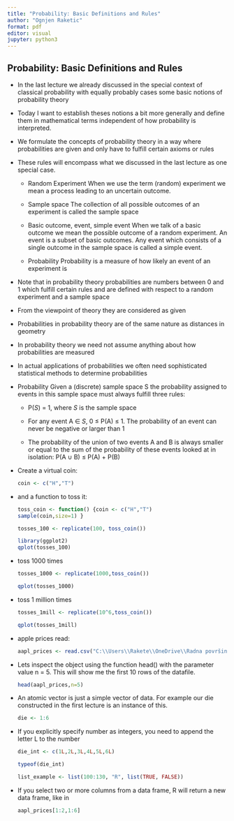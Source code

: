 ---
title: "Probability: Basic Definitions and Rules"
author: "Ognjen Raketic"
format: pdf
editor: visual
jupyter: python3
---

## Probability: Basic Definitions and Rules

-   In the last lecture we already discussed in the special context of classical probability with equally probably cases some basic notions of probability theory

-   Today I want to establish theses notions a bit more generally and define them in mathematical terms independent of how probability is interpreted.

-   We formulate the concepts of probability theory in a way where probabilities are given and only have to fulfill certain axioms or rules

-   These rules will encompass what we discussed in the last lecture as one special case.

    -   Random Experiment When we use the term (random) experiment we mean a process leading to an uncertain outcome.

    -   Sample space The collection of all possible outcomes of an experiment is called the sample space

    -   Basic outcome, event, simple event When we talk of a basic outcome we mean the possible outcome of a random experiment. An event is a subset of basic outcomes. Any event which consists of a single outcome in the sample space is called a simple event.

    -   Probability Probability is a measure of how likely an event of an experiment is

-   Note that in probability theory probabilities are numbers between 0 and 1 which fulfill certain rules and are defined with respect to a random experiment and a sample space

-   From the viewpoint of theory they are considered as given

-   Probabilities in probability theory are of the same nature as distances in geometry

-   In probability theory we need not assume anything about how probabilities are measured

-   In actual applications of probabilities we often need sophisticated statistical methods to determine probabilities

-   Probability Given a (discrete) sample space S the probability assigned to events in this sample space must always fulfill three rules:

    -   P($S$) = 1, where $S$ is the sample space

    -   For any event A ∈ $S$, 0 ≤ P(A) ≤ 1. The probability of an event can never be negative or larger than 1

    -   The probability of the union of two events A and B is always smaller or equal to the sum of the probability of these events looked at in isolation: P(A ∪ B) ≤ P(A) + P(B)

-   Create a virtual coin:

    ```{r}
    coin <- c("H","T")
    ```

-   and a function to toss it:

    ```{r}
    toss_coin <- function() {coin <- c("H","T")
    sample(coin,size=1) }
    ```

    ```{r}
    tosses_100 <- replicate(100, toss_coin())

    library(ggplot2)
    qplot(tosses_100)
    ```

-   toss 1000 times

    ```{r}
    tosses_1000 <- replicate(1000,toss_coin())

    qplot(tosses_1000)
    ```

-   toss 1 million times

    ```{r}
    tosses_1mill <- replicate(10^6,toss_coin())

    qplot(tosses_1mill)
    ```

-   apple prices read:

    ```{r}
    aapl_prices <- read.csv("C:\\Users\\Rakete\\OneDrive\\Radna površina\\aapl_prices.csv")
    ```

-   Lets inspect the object using the function head() with the parameter value n = 5. This will show me the first 10 rows of the datafile.

    ```{r}
    head(aapl_prices,n=5)
    ```

-   An atomic vector is just a simple vector of data. For example our die constructed in the first lecture is an instance of this.

    ```{r}
    die <- 1:6
    ```

-   If you explicitly specify number as integers, you need to append the letter L to the number

    ```{r}
    die_int <- c(1L,2L,3L,4L,5L,6L)

    typeof(die_int)
    ```

    ```{r}
    list_example <- list(100:130, "R", list(TRUE, FALSE))
    ```

-   If you select two or more columns from a data frame, R will return a new data frame, like in

    ```{r}
    aapl_prices[1:2,1:6]
    ```
